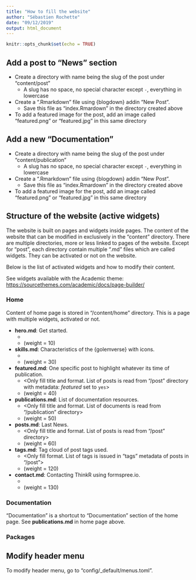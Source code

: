 ```yaml
---
title: "How to fill the website"
author: "Sébastien Rochette"
date: "09/12/2019"
output: html_document
---
```


```r
knitr::opts_chunk$set(echo = TRUE)
```

## Add a post to "News" section

- Create a directory with name being the slug of the post under "content/post"
    + A slug has no space, no special character except `-`, everything in lowercase
- Create a ".Rmarkdown" file using {blogdown} addin "New Post". 
    + Save this file as "index.Rmardown" in the directory created above
- To add a featured image for the post, add an image called "featured.png" or "featured.jpg" in this same directory


## Add a new "Documentation"

- Create a directory with name being the slug of the post under "content/publication"
    + A slug has no space, no special character except `-`, everything in lowercase
- Create a ".Rmarkdown" file using {blogdown} addin "New Post". 
    + Save this file as "index.Rmardown" in the directory created above
- To add a featured image for the post, add an image called "featured.png" or "featured.jpg" in this same directory

## Structure of the website (active widgets)

The website is built on pages and widgets inside pages. 
The content of the website that can be modified in exclusively in the "content" directory. 
There are multiple directories, more or less linked to pages of the website.
Except for "post", each directory contain multiple ".md" files which are called widgets. 
They can be activated or not on the website.  

Below is the list of activated widgets and how to modify their content.  

See widgets available with the Academic theme: <https://sourcethemes.com/academic/docs/page-builder/>  

### Home

Content of home page is stored in "/content/home" directory.
This is a page with multiple widgets, activated or not.  

+ **hero.md**: Get started. 
    + <File to fill>
    + (weight = 10)
+ **skills.md**: Characteristics of the {golemverse} with icons.
    + <File to fill>
    + (weight = 30)
+ **featured.md**: One specific post to highlight whatever its time of publication.
    + <Only fill title and format. List of posts is read from "/post" directory with metadata: _featured_ set to `yes`>
    + (weight = 40)
+ **publications.md**: List of documentation resources. 
    + <Only fill title and format. List of documents is read from "/publication" directory>
    + (weight = 50)
+ **posts.md**: Last News. 
    + <Only fill title and format. List of posts is read from "/post" directory>
    + (weight = 60)
+ **tags.md**: Tag cloud of post tags used.
    + <Only fill format. List of tags is issued in "tags" metadata of posts in "/post">
    + (weight = 120)
+ **contact.md**: Contacting ThinkR using formspree.io. 
    + <File to fill>
    + (weight = 130)

### Documentation

"Documentation" is a shortcut to "Documentation" section of the home page.
See **publications.md** in home page above.

### Packages




## Modify header menu

To modify header menu, go to "config/_default/menus.toml". 


